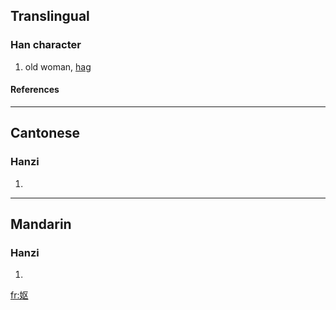 {{see|嫗}}

==Translingual==
===Han character===
{{Han char|rn=38|rad=女|as=04|sn=7|four=|canj=女尸大 (VSK)}}
# old woman, [[hag]]
====References====
{{Han ref|kx=0257.101|hdz=21030.020|uh=59AA|ud=22954}}
----
==Cantonese==
===Hanzi===
{{yue-hanzi|jyut=|y=yu2}}
# {{defn|Cantonese}}
----
==Mandarin==
===Hanzi===
{{cmn-hanzi|tra=嫗|pin=[[yù]] (yu4)|wg=yü<sup>4</sup>}}
# {{defn|Mandarin}}

[[fr:妪]]